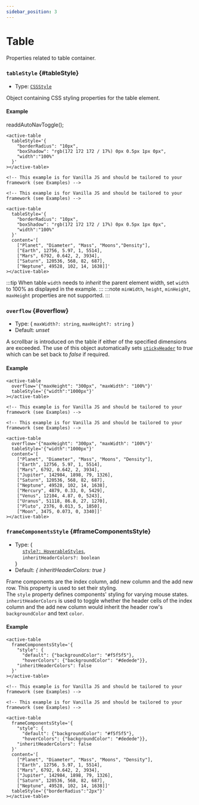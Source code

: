```yaml
---
sidebar_position: 3
---
```


# Table

Properties related to table container.

### `tableStyle` {#tableStyle}

- Type: [`CSSStyle`](./types#CSSStyle)

Object containing CSS styling properties for the table element. <br />

#### Example

readdAutoNavToggle();

<TableContainer>
  <active-table
    tableStyle='{
      "borderRadius": "10px",
      "boxShadow": "rgb(172 172 172 / 17%) 0px 0.5px 1px 0px",
      "width":"100%"
    }'
    content='[
      ["Planet", "Diameter", "Mass", "Moons", "Density"],
      ["Earth", 12756, 5.97, 1, 5514],
      ["Mars", 6792, 0.642, 2, 3934],
      ["Jupiter", 142984, 1898, 79, 1326],
      ["Saturn", 120536, 568, 82, 687],
      ["Neptune", 49528, 102, 14, 1638]]'
  ></active-table>
</TableContainer>

<Tabs>
<TabItem value="js" label="Sample code">

```text
<active-table
  tableStyle='{
    "borderRadius": "10px",
    "boxShadow": "rgb(172 172 172 / 17%) 0px 0.5px 1px 0px",
    "width":"100%"
  }'
></active-table>
```

</TabItem>
<TabItem value="py" label="Full code">

```text
<!-- This example is for Vanilla JS and should be tailored to your framework (see Examples) -->

<!-- This example is for Vanilla JS and should be tailored to your framework (see Examples) -->

<active-table
  tableStyle='{
    "borderRadius": "10px",
    "boxShadow": "rgb(172 172 172 / 17%) 0px 0.5px 1px 0px",
    "width":"100%"
  }'
  content='[
    ["Planet", "Diameter", "Mass", "Moons","Density"],
    ["Earth", 12756, 5.97, 1, 5514],
    ["Mars", 6792, 0.642, 2, 3934],
    ["Saturn", 120536, 568, 82, 687],
    ["Neptune", 49528, 102, 14, 1638]]'
></active-table>
```

</TabItem>
</Tabs>

:::tip
When table `width` needs to _inherit_ the parent element width, set `width` to 100% as displayed in the example.
:::
:::note
`minWidth`, `height`, `minHeight`, `maxHeight` properties are not supported.
:::

<LineBreak></LineBreak>

### `overflow` {#overflow}

- Type: { `maxWidth?: string`, `maxHeight?: string` }
- Default: _unset_

A scrollbar is introduced on the table if either of the specified dimensions are exceeded. The use of this object automatically sets
[`stickyHeader`](./header#stickyHeader) to _true_ which can be set back to _false_ if required.

#### Example

<TableContainer>
  <active-table
    overflow='{"maxHeight": "300px", "maxWidth": "100%"}'
    tableStyle='{
      "boxShadow": "rgb(172 172 172 / 17%) 0px 0.5px 1px 0px",
      "width":"1000px"
    }'
    content='[
      ["Planet", "Diameter", "Mass", "Moons", "Density"],
      ["Earth", 12756, 5.97, 1, 5514],
      ["Mars", 6792, 0.642, 2, 3934],
      ["Jupiter", 142984, 1898, 79, 1326],
      ["Saturn", 120536, 568, 82, 687],
      ["Neptune", 49528, 102, 14, 1638],
      ["Mercury", 4879, 0.33, 0, 5429],
      ["Venus", 12104, 4.87, 0, 5243],
      ["Uranus", 51118, 86.8, 27, 1270],
      ["Pluto", 2376, 0.013, 5, 1850],
      ["Moon", 3475, 0.073, 0, 3340]]'
  ></active-table>
</TableContainer>

<Tabs>
<TabItem value="js" label="Sample code">

```text
<active-table
  overflow='{"maxHeight": "300px", "maxWidth": "100%"}'
  tableStyle='{"width":"1000px"}'
></active-table>
```

</TabItem>
<TabItem value="py" label="Full code">

```text
<!-- This example is for Vanilla JS and should be tailored to your framework (see Examples) -->

<!-- This example is for Vanilla JS and should be tailored to your framework (see Examples) -->

<active-table
  overflow='{"maxHeight": "300px", "maxWidth": "100%"}'
  tableStyle='{"width":"1000px"}'
  content='[
    ["Planet", "Diameter", "Mass", "Moons", "Density"],
    ["Earth", 12756, 5.97, 1, 5514],
    ["Mars", 6792, 0.642, 2, 3934],
    ["Jupiter", 142984, 1898, 79, 1326],
    ["Saturn", 120536, 568, 82, 687],
    ["Neptune", 49528, 102, 14, 1638],
    ["Mercury", 4879, 0.33, 0, 5429],
    ["Venus", 12104, 4.87, 0, 5243],
    ["Uranus", 51118, 86.8, 27, 1270],
    ["Pluto", 2376, 0.013, 5, 1850],
    ["Moon", 3475, 0.073, 0, 3340]]'
></active-table>
```

</TabItem>
</Tabs>

<LineBreak></LineBreak>

### `frameComponentsStyle` {#frameComponentsStyle}

- Type: {<br />
  &nbsp;&nbsp;&nbsp;&nbsp; [`style?: HoverableStyles`](./types#HoverableStyles), <br />
  &nbsp;&nbsp;&nbsp;&nbsp; `inheritHeaderColors?: boolean` <br />
  }
- Default: _{ inheritHeaderColors: true }_

Frame components are the index column, add new column and the add new row. This property is used to set their styling. <br />
The `style` property defines components' styling for varying mouse states. <br />
`inheritHeaderColors` is used to toggle whether the header cells of the index column and the add new column would inherit the header
row's `backgroundColor` and text `color`.

#### Example

<TableContainer>
  <active-table
    frameComponentsStyle='{
      "style": {
        "default": {"backgroundColor": "#f5f5f5"},
        "hoverColors": {"backgroundColor": "#dedede"}},
      "inheritHeaderColors": false
    }'
    content='[
      ["Planet", "Diameter", "Mass", "Moons", "Density"],
      ["Earth", 12756, 5.97, 1, 5514],
      ["Mars", 6792, 0.642, 2, 3934],
      ["Jupiter", 142984, 1898, 79, 1326],
      ["Saturn", 120536, 568, 82, 687],
      ["Neptune", 49528, 102, 14, 1638]]'
    tableStyle='{"width":"100%", "boxShadow": "rgb(172 172 172 / 17%) 0px 0.5px 1px 0px", "borderRadius":"2px"}'
  ></active-table>
</TableContainer>

<Tabs>
<TabItem value="js" label="Sample code">

```text
<active-table
  frameComponentsStyle='{
    "style": {
      "default": {"backgroundColor": "#f5f5f5"},
      "hoverColors": {"backgroundColor": "#dedede"}},
    "inheritHeaderColors": false
  }'
></active-table>
```

</TabItem>
<TabItem value="py" label="Full code">

```text
<!-- This example is for Vanilla JS and should be tailored to your framework (see Examples) -->

<!-- This example is for Vanilla JS and should be tailored to your framework (see Examples) -->

<active-table
  frameComponentsStyle='{
    "style": {
      "default": {"backgroundColor": "#f5f5f5"},
      "hoverColors": {"backgroundColor": "#dedede"}},
    "inheritHeaderColors": false
  }'
  content='[
    ["Planet", "Diameter", "Mass", "Moons", "Density"],
    ["Earth", 12756, 5.97, 1, 5514],
    ["Mars", 6792, 0.642, 2, 3934],
    ["Jupiter", 142984, 1898, 79, 1326],
    ["Saturn", 120536, 568, 82, 687],
    ["Neptune", 49528, 102, 14, 1638]]'
  tableStyle='{"borderRadius":"2px"}'
></active-table>
```

</TabItem>
</Tabs>
